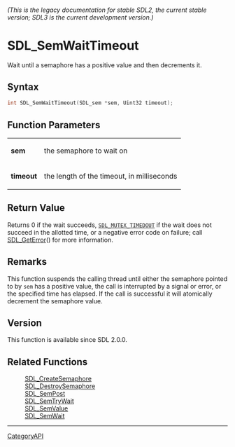 ====== (This is the legacy documentation for stable SDL2, the current stable version; SDL3 is the current development version.) ======
= SDL_SemWaitTimeout =

Wait until a semaphore has a positive value and then decrements it.

== Syntax ==

<syntaxhighlight lang='c'>
int SDL_SemWaitTimeout(SDL_sem *sem, Uint32 timeout);
</syntaxhighlight>

== Function Parameters ==

{|
|'''sem'''
|the semaphore to wait on
|-
|'''timeout'''
|the length of the timeout, in milliseconds
|}

== Return Value ==

Returns 0 if the wait succeeds, <code>[[SDL_MUTEX_TIMEDOUT]]</code> if the
wait does not succeed in the allotted time, or a negative error code on
failure; call [[SDL_GetError]]() for more information.

== Remarks ==

This function suspends the calling thread until either the semaphore
pointed to by <code>sem</code> has a positive value, the call is
interrupted by a signal or error, or the specified time has elapsed. If the
call is successful it will atomically decrement the semaphore value.

== Version ==

This function is available since SDL 2.0.0.

== Related Functions ==

:[[SDL_CreateSemaphore]]
:[[SDL_DestroySemaphore]]
:[[SDL_SemPost]]
:[[SDL_SemTryWait]]
:[[SDL_SemValue]]
:[[SDL_SemWait]]

----
[[CategoryAPI]]


